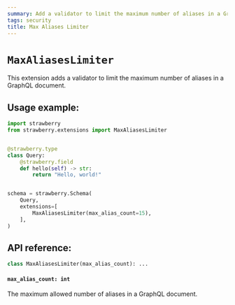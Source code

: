 ```yaml
---
summary: Add a validator to limit the maximum number of aliases in a GraphQL document.
tags: security
title: Max Aliases Limiter
---
```


# `MaxAliasesLimiter`

This extension adds a validator to limit the maximum number of aliases in a
GraphQL document.

## Usage example:

```python
import strawberry
from strawberry.extensions import MaxAliasesLimiter


@strawberry.type
class Query:
    @strawberry.field
    def hello(self) -> str:
        return "Hello, world!"


schema = strawberry.Schema(
    Query,
    extensions=[
        MaxAliasesLimiter(max_alias_count=15),
    ],
)
```

## API reference:

```python
class MaxAliasesLimiter(max_alias_count): ...
```

#### `max_alias_count: int`

The maximum allowed number of aliases in a GraphQL document.